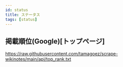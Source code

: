 ---
id: status
title: ステータス
tags: [status]
---


## 掲載順位(Google)[トップページ]
https://raw.githubusercontent.com/tamagoez/scrape-wikinotes/main/api/top_rank.txt

<!--
<Image img={require('../static/img/metrics.svg')} />
-->
<!-- ![Status](https://raw.githubusercontent.com/tamagoez/vividarmy-wikinotes/main/static/img/metrics.svg "status") -->
